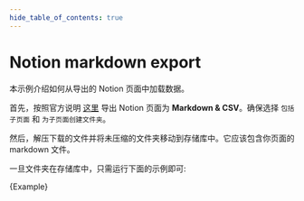 ```yaml
---
hide_table_of_contents: true
---
```


# Notion markdown export

本示例介绍如何从导出的 Notion 页面中加载数据。 

首先，按照官方说明 [这里](https://www.notion.so/help/export-your-content) 导出 Notion 页面为 **Markdown & CSV**。确保选择 `包括子页面` 和 `为子页面创建文件夹`。

然后，解压下载的文件并将未压缩的文件夹移动到存储库中。它应该包含你页面的 markdown 文件。

一旦文件夹在存储库中，只需运行下面的示例即可:





<CodeBlock language="typescript">{Example}</CodeBlock>

